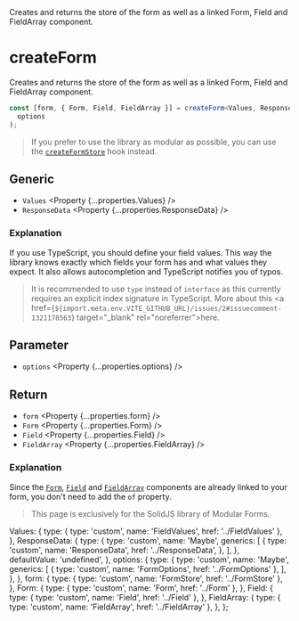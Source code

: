 
<Title>createForm</Title>
<Description>
  Creates and returns the store of the form as well as a linked Form, Field and
  FieldArray component.
</Description>

# createForm

<Solid block>

Creates and returns the store of the form as well as a linked Form, Field and FieldArray component.

```ts
const [form, { Form, Field, FieldArray }] = createForm<Values, ResponseData>(
  options
);
```

> If you prefer to use the library as modular as possible, you can use the <A href="../createFormStore">`createFormStore`</A> hook instead.

## Generic

- `Values` <Property {...properties.Values} />
- `ResponseData` <Property {...properties.ResponseData} />

### Explanation

If you use TypeScript, you should define your field values. This way the library knows exactly which fields your form has and what values they expect. It also allows autocompletion and TypeScript notifies you of typos.

> It is recommended to use `type` instead of `interface` as this currently requires an explicit index signature in TypeScript. More about this <a href={`${import.meta.env.VITE_GITHUB_URL}/issues/2#issuecomment-1321178563`} target="\_blank" rel="noreferrer">here</a>.

## Parameter

- `options` <Property {...properties.options} />

## Return

- `form` <Property {...properties.form} />
- `Form` <Property {...properties.Form} />
- `Field` <Property {...properties.Field} />
- `FieldArray` <Property {...properties.FieldArray} />

### Explanation

Since the <A href="../Form">`Form`</A>, <A href="../Form">`Field`</A> and <A href="../Form">`FieldArray`</A> components are already linked to your form, you don't need to add the `of` property.

</Solid>

<Qwik block>

<HttpStatusCode code={404} />

> This page is exclusively for the SolidJS library of Modular Forms.

</Qwik>

  Values: {
    type: { type: 'custom', name: 'FieldValues', href: '../FieldValues' },
  },
  ResponseData: {
    type: {
      type: 'custom',
      name: 'Maybe',
      generics: [
        {
          type: 'custom',
          name: 'ResponseData',
          href: '../ResponseData',
        },
      ],
    },
    defaultValue: 'undefined',
  },
  options: {
    type: {
      type: 'custom',
      name: 'Maybe',
      generics: [
        { type: 'custom', name: 'FormOptions', href: '../FormOptions' },
      ],
    },
  },
  form: {
    type: { type: 'custom', name: 'FormStore', href: '../FormStore' },
  },
  Form: {
    type: { type: 'custom', name: 'Form', href: '../Form' },
  },
  Field: {
    type: { type: 'custom', name: 'Field', href: '../Field' },
  },
  FieldArray: {
    type: { type: 'custom', name: 'FieldArray', href: '../FieldArray' },
  },
};
